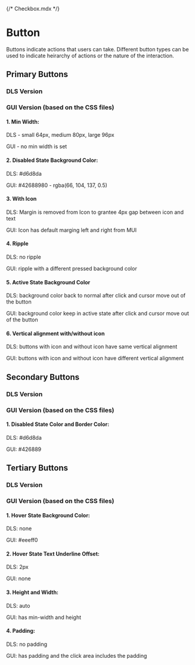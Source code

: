 {/* Checkbox.mdx */}



# Button

Buttons indicate actions that users can take. Different button types can be used to indicate heirarchy of actions or the nature of the interaction.

## Primary Buttons

### DLS Version

<Canvas>
  <Story of={ButtonStories.PrimarySmall} />
  <Story of={ButtonStories.PrimaryMedium} />
  <Story of={ButtonStories.PrimaryLarge} />
  <Story of={ButtonStories.PrimaryDisable} />
</Canvas>

### GUI Version (based on the CSS files)

<Canvas>
  <Story of={ButtonGUIStories.PrimarySmall} />
  <Story of={ButtonGUIStories.PrimaryMedium} />
  <Story of={ButtonGUIStories.PrimaryLarge} />
  <Story of={ButtonGUIStories.PrimaryDisable} />
</Canvas>

#### 1. Min Width:

DLS - small 64px, medium 80px, large 96px

GUI - no min width is set

#### 2. Disabled State Background Color:

DLS: #d6d8da

GUI: #42688980 - rgba(66, 104, 137, 0.5)

#### 3. With Icon

DLS: Margin is removed from Icon to grantee 4px gap between icon and text

GUI: Icon has default marging left and right from MUI

#### 4. Ripple

DLS: no ripple

GUI: ripple with a different pressed background color

#### 5. Active State Background Color

DLS: background color back to normal after click and cursor move out of the button

GUI: background color keep in active state after click and cursor move out of the button

#### 6. Vertical alignment with/without icon

DLS: buttons with icon and without icon have same vertical alignment

GUI: buttons with icon and without icon have different vertical alignment

## Secondary Buttons

### DLS Version

<Canvas>
  <Story of={ButtonStories.SecondarySmall} />
  <Story of={ButtonStories.SecondaryMedium} />
  <Story of={ButtonStories.SecondaryLarge} />
  <Story of={ButtonStories.SecondaryDisable} />
</Canvas>

### GUI Version (based on the CSS files)

<Canvas>
  <Story of={ButtonGUIStories.SecondarySmall} />
  <Story of={ButtonGUIStories.SecondaryMedium} />
  <Story of={ButtonGUIStories.SecondaryLarge} />
  <Story of={ButtonGUIStories.SecondaryDisable} />
</Canvas>

#### 1. Disabled State Color and Border Color:

DLS: #d6d8da

GUI: #426889

## Tertiary Buttons

### DLS Version

<Canvas>
  <Story of={ButtonStories.TertiarySmall} />
  <Story of={ButtonStories.TertiaryMedium} />
  <Story of={ButtonStories.TertiaryLarge} />
  <Story of={ButtonStories.TertiaryDisable} />
</Canvas>

### GUI Version (based on the CSS files)

<Canvas>
  <Story of={ButtonGUIStories.TertiarySmall} />
  <Story of={ButtonGUIStories.TertiaryMedium} />
  <Story of={ButtonGUIStories.TertiaryLarge} />
  <Story of={ButtonGUIStories.TertiaryDisable} />
</Canvas>

#### 1. Hover State Background Color:

DLS: none

GUI: #eeeff0

#### 2. Hover State Text Underline Offset:

DLS: 2px

GUI: none

#### 3. Height and Width:

DLS: auto

GUI: has min-width and height

#### 4. Padding:

DLS: no padding

GUI: has padding and the click area includes the padding
